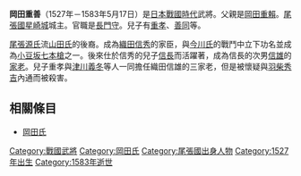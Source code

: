 {{Unreferenced|time=2019-03-08T15:35:27+00:00}}
{{japanese|japanese=岡田 重善|kana=おかだ しげよし|romaji=Okada Shigeyoshi}}
'''岡田重善'''（1527年－1583年5月17日）是[[日本戰國時代|日本戰國時代]]武將。父親是[[岡田重賴|岡田重賴]]。[[尾張國|尾張國]][[星崎城|星崎城]]城主。官職是[[長門守|長門守]]。兒子有[[岡田重孝|重孝]]、[[岡田善同|善同]]等。

[[尾張源氏|尾張源氏]]流[[山田氏|山田氏]]的後裔。成為[[織田信秀|織田信秀]]的家臣，與[[今川氏|今川氏]]的戰鬥中立下功名並成為[[小豆坂七本槍|小豆坂七本槍]]之一。後來仕於信秀的兒子[[織田信長|信長]]而活躍著，成為信長的次男[[織田信雄|信雄]]的[[家老|家老]]。兒子重孝與[[津川義冬|津川義冬]]等人一同擔任織田信雄的三家老，但是被懷疑與[[羽柴秀吉|羽柴秀吉]]內通而被殺害。

== 相關條目 ==
*[[岡田氏|岡田氏]]

[[Category:戰國武將|Category:戰國武將]]
[[Category:岡田氏|Category:岡田氏]]
[[Category:尾張國出身人物|Category:尾張國出身人物]]
[[Category:1527年出生|Category:1527年出生]]
[[Category:1583年逝世|Category:1583年逝世]]